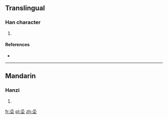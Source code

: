 ==Translingual==

===Han character===
{{Han char|rn=32|rad=土|as=04|sn=7|four=|canj=竹人土 (HOG)}}

# {{defn|Han|sort=土04}}

====References====
* {{Han ref|kx=0226.090|dkj=04942|dj=0461.090|hdz=10423.080|uh=5755|ud=22357}}

----

==Mandarin==

===Hanzi===
{{cmn-hanzi|pin=[[jīng]] ([[jing1]])|wg=ching<sup>1</sup>}}

# {{defn|Mandarin|sort=土04}}

[[fr:坕]]
[[pl:坕]]
[[zh:坕]]